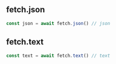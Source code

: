 
<Nav root='../../' selected="standard/fetch" />

## fetch.json
```typescript
const json = await fetch.json() // json
```

## fetch.text
```typescript
const text = await fetch.text() // text
```
